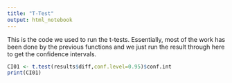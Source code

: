 ```yaml
---
title: "T-Test"
output: html_notebook
---
```

This is the code we used to run the t-tests. 
Essentially, most of the work has been done by the previous functions and we just run the result through here to get the confidence intervals.

```r

CI01 <- t.test(results$diff,conf.level=0.95)$conf.int
print(CI01)
```
